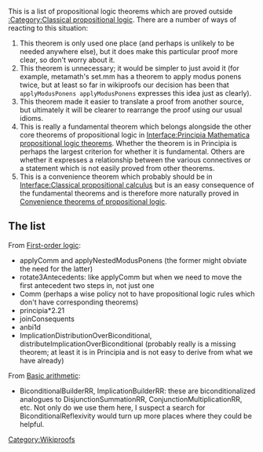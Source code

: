 {{header
 | notes = This page collects theorems which strictly belong to propositional logic but are missing from [[:Category:Classical propositional logic]], most notably [[Interface:Classical propositional calculus]].
}}
This is a list of propositional logic theorems which are proved outside [[:Category:Classical propositional logic]]. There are a number of ways of reacting to this situation:

# This theorem is only used one place (and perhaps is unlikely to be needed anywhere else), but it does make this particular proof more clear, so don't worry about it.
# This theorem is unnecessary; it would be simpler to just avoid it (for example, metamath's set.mm has a theorem to apply modus ponens twice, but at least so far in wikiproofs our decision has been that <code>applyModusPonens applyModusPonens</code> expresses this idea just as clearly).
# This theorem made it easier to translate a proof from another source, but ultimately it will be clearer to rearrange the proof using our usual idioms.
# This is really a fundamental theorem which belongs alongside the other core theorems of propositional logic in [[Interface:Principia Mathematica propositional logic theorems]]. Whether the theorem is in Principia is perhaps the largest criterion for whether it is fundamental. Others are whether it expresses a relationship between the various connectives or a statement which is not easily proved from other theorems.
# This is a convenience theorem which probably should be in [[Interface:Classical propositional calculus]] but is an easy consequence of the fundamental theorems and is therefore more naturally proved in [[Convenience theorems of propositional logic]].

==The list==

From [[First-order logic]]:

* applyComm and applyNestedModusPonens (the former might obviate the need for the latter)
* rotate3Antecedents: like applyComm but when we need to move the first antecedent two steps in, not just one
* Comm (perhaps a wise policy not to have propositional logic rules which don't have corresponding theorems)
* principia*2.21
* joinConsequents
* anbi1d
* ImplicationDistributionOverBiconditional, distributeImplicationOverBiconditional (probably really is a missing theorem; at least it is in Principia and is not easy to derive from what we have already)

From [[Basic arithmetic]]:
* BiconditionalBuilderRR, ImplicationBuilderRR: these are biconditionalized analogues to DisjunctionSummationRR, ConjunctionMultiplicationRR, etc. Not only do we use them here, I suspect a search for BiconditionalReflexivity would turn up more places where they could be helpful.

[[Category:Wikiproofs]]

